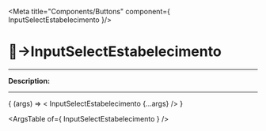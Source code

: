 
<Meta title="Components/Buttons" component={ InputSelectEstabelecimento }/>

# 🔘→InputSelectEstabelecimento
_________

__Description:__

<!-- digite aqui a descrição -->
_________

<Canvas>
  <Story
    name="InputSelectEstabelecimento"
    args=""
  >
    { (args) => < InputSelectEstabelecimento  {...args} /> }
  </Story>
</Canvas>

<ArgsTable of={ InputSelectEstabelecimento } />

